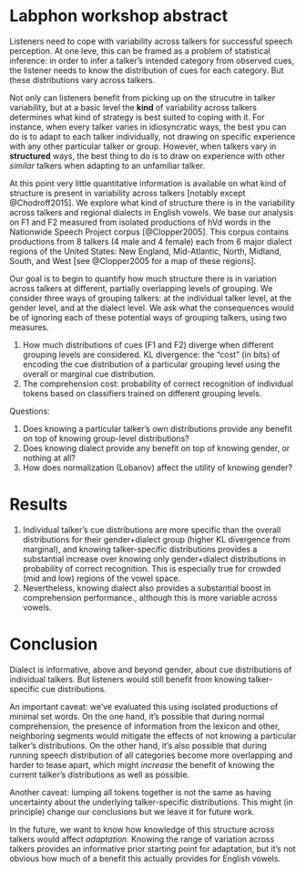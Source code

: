 Labphon workshop abstract
=========================

Listeners need to cope with variability across talkers for successful
speech perception. At one leve, this can be framed as a problem of
statistical inference: in order to infer a talker's intended category
from observed cues, the listener needs to know the distribution of cues
for each category. But these distributions vary across talkers.

<!-- missing connection here -->
Not only can listeners benefit from picking up on the strucutre in
talker variability, but at a basic level the **kind** of variability
across talkers determines what kind of strategy is best suited to coping
with it. For instance, when every talker varies in idiosyncratic ways,
the best you can do is to adapt to each talker individually, not drawing
on specific experience with any other particular talker or group.
However, when talkers vary in **structured** ways, the best thing to do
is to draw on experience with other *similar* talkers when adapting to
an unfamiliar talker.

At this point very little quantitative information is available on what
kind of structure is present in variability across talkers [notably
except @Chodroff2015]. We explore what kind of structure there is in the
variability across talkers and regional dialects in English vowels. We
base our analysis on F1 and F2 measured from isolated productions of hVd
words in the Nationwide Speech Project corpus [@Clopper2005]. This
corpus contains productions from 8 talkers (4 male and 4 female) each
from 6 major dialect regions of the United States: New England,
Mid-Atlantic, North, Midland, South, and West [see @Clopper2005 for a
map of these regions].

Our goal is to begin to quantify how much structure there is in
variation across talkers at different, partially overlapping levels of
grouping. We consider three ways of grouping talkers: at the individual
talker level, at the gender level, and at the dialect level. We ask what
the consequences would be of ignoring each of these potential ways of
grouping talkers, using two measures.

1.  How much distributions of cues (F1 and F2) diverge when different
    grouping levels are considered. KL divergence: the "cost" (in bits)
    of encoding the cue distribution of a particular grouping level
    using the overall or marginal cue distribution.
2.  The comprehension cost: probability of correct recognition of
    individual tokens based on classifiers trained on different grouping
    levels.

Questions:

1.  Does knowing a particular talker's own distributions provide any
    benefit on top of knowing group-level distributions?
2.  Does knowing dialect provide any benefit on top of knowing gender,
    or nothing at all?
3.  How does normalization (Lobanov) affect the utility of knowing
    gender?

Results
=======

1.  Individual talker's cue distributions are more specific than the
    overall distributions for their gender+dialect group (higher KL
    divergence from marginal), and knowing talker-specific distributions
    provides a substantial increase over knowing only gender+dialect
    distributions in probability of correct recognition. This is
    especially true for crowded (mid and low) regions of the vowel
    space.
2.  Nevertheless, knowing dialect also provides a substantial boost in
    comprehension performance., although this is more variable across
    vowels.

Conclusion
==========

Dialect is informative, above and beyond gender, about cue distributions
of individual talkers. But listeners would still benefit from knowing
talker-specific cue distributions.

An important caveat: we've evaluated this using isolated productions of
minimal set words. On the one hand, it's possible that during normal
comprehension, the presence of information from the lexicon and other,
neighboring segments would mitigate the effects of not knowing a
particular talker's distributions. On the other hand, it's also possible
that during running speech distribution of all categories become more
overlapping and harder to tease apart, which might *increase* the
benefit of knowing the current talker's distributions as well as
possible.

Another caveat: lumping all tokens together is not the same as having
uncertainty about the underlying talker-specific distributions. This
might (in principle) change our conclusions but we leave it for future
work.

In the future, we want to know how knowledge of this structure across
talkers would affect *adaptation*. Knowing the range of variation across
talkers provides an informative prior starting point for adaptation, but
it's not obvious how much of a benefit this actually provides for
English vowels.
